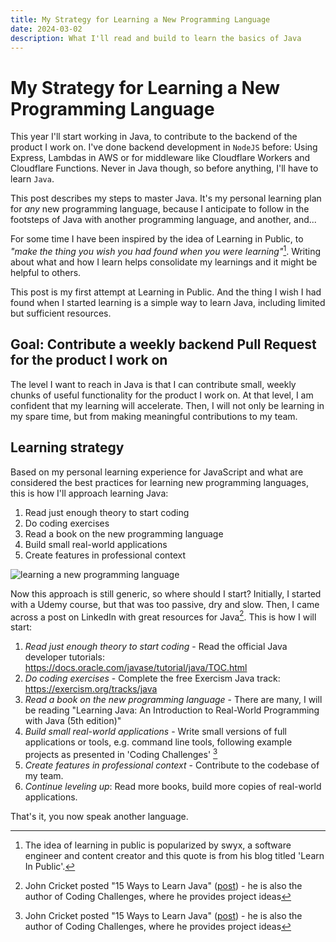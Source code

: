```yaml
---
title: My Strategy for Learning a New Programming Language
date: 2024-03-02
description: What I'll read and build to learn the basics of Java
---
```


# My Strategy for Learning a New Programming Language

This year I'll start working in Java, to contribute to the backend of the product I work on. I've done backend development in `NodeJS` before: Using Express, Lambdas in AWS or for middleware like Cloudflare Workers and Cloudflare Functions. Never in Java though, so before anything, I'll have to learn `Java`.

This post describes my steps to master Java. It's my personal learning plan for _any_ new programming language, because I anticipate to follow in the footsteps of Java with another programming language, and another, and...

For some time I have been inspired by the idea of Learning in Public, to _"make the thing you wish you had found when you were learning"_[^1]. Writing about what and how I learn helps consolidate my learnings and it might be helpful to others.

This post is my first attempt at Learning in Public. And the thing I wish I had found when I started learning is a simple way to learn Java, including limited but sufficient resources.

## Goal: Contribute a weekly backend Pull Request for the product I work on

The level I want to reach in Java is that I can contribute small, weekly chunks of useful functionality for the product I work on. At that level, I am confident that my learning will accelerate. Then, I will not only be learning in my spare time, but from making meaningful contributions to my team.

## Learning strategy

Based on my personal learning experience for JavaScript and what are considered the best practices for learning new programming languages, this is how I'll approach learning Java:

1. Read just enough theory to start coding
2. Do coding exercises
3. Read a book on the new programming language
4. Build small real-world applications
5. Create features in professional context

![learning a new programming language](/blog/java-learning-strategy/excalidraw-learn-new-programming-language.svg)

Now this approach is still generic, so where should I start? Initially, I started with a Udemy course, but that was too passive, dry and slow. Then, I came across a post on LinkedIn with great resources for Java[^2]. This is how I will start:

1. _Read just enough theory to start coding_ - Read the official Java developer tutorials: https://docs.oracle.com/javase/tutorial/java/TOC.html
2. _Do coding exercises_ - Complete the free Exercism Java track: https://exercism.org/tracks/java
3. _Read a book on the new programming language_ - There are many, I will be reading "Learning Java: An Introduction to Real-World Programming with Java (5th edition)"
4. _Build small real-world applications_ - Write small versions of full applications or tools, e.g. command line tools, following example projects as presented in 'Coding Challenges' [^2]
5. _Create features in professional context_ - Contribute to the codebase of my team.
6. _Continue leveling up_: Read more books, build more copies of real-world applications.

That's it, you now speak another language.

[^1]: The idea of learning in public is popularized by swyx, a software engineer and content creator and this quote is from his blog titled 'Learn In Public'.
[^2]: John Cricket posted "15 Ways to Learn Java" ([post](https://www.linkedin.com/feed/update/urn:li:activity:7165624448404942848/)) - he is also the author of Coding Challenges, where he provides project ideas
